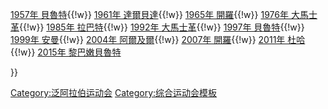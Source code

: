 {{Navbox
|name = Pan Arab Games
|title = [[泛阿拉伯運動會]]
|titlestyle = background:#81F781;
|list1 = {{nowrap begin}}
[[1953年泛阿拉伯運動會|1953年 亞歷山大港]]{{!w}}
[[1957年泛阿拉伯運動會|1957年 貝魯特]]{{!w}}
[[1961年泛阿拉伯運動會|1961年 達爾貝達]]{{!w}}
[[1965年泛阿拉伯運動會|1965年 開羅]]{{!w}}
[[1976年泛阿拉伯運動會|1976年 大馬士革]]{{!w}}
[[1985年泛阿拉伯運動會|1985年 拉巴特]]{{!w}}
[[1992年泛阿拉伯運動會|1992年 大馬士革]]{{!w}}
[[1997年泛阿拉伯運動會|1997年 貝魯特]]{{!w}}
[[1999年泛阿拉伯運動會|1999年 安曼]]{{!w}}
[[2004年泛阿拉伯運動會|2004年 阿爾及爾]]{{!w}}
[[2007年泛阿拉伯運動會|2007年 開羅]]{{!w}}
[[2011年泛阿拉伯運動會|2011年 杜哈]]{{!w}}
[[2015年泛阿拉伯運動會|2015年 黎巴嫩貝魯特]]
{{nowrap end}}

}}<noinclude>
[[Category:泛阿拉伯运动会]]
[[Category:综合运动会模板]]
</noinclude>